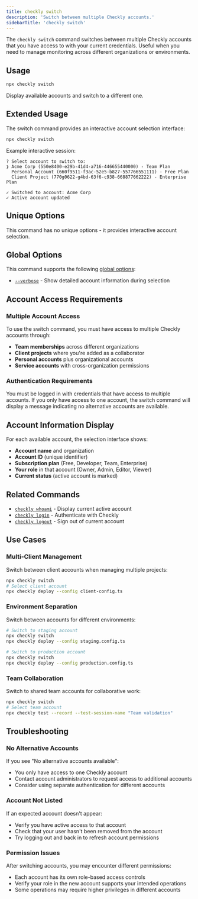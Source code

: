 ```yaml
---
title: checkly switch
description: 'Switch between multiple Checkly accounts.'
sidebarTitle: 'checkly switch'
---
```


The `checkly switch` command switches between multiple Checkly accounts that you have access to with your current credentials. Useful when you need to manage monitoring across different organizations or environments.

## Usage

```bash
npx checkly switch
```

Display available accounts and switch to a different one.

## Extended Usage

The switch command provides an interactive account selection interface:

```bash
npx checkly switch
```

Example interactive session:
```
? Select account to switch to:
❯ Acme Corp (550e8400-e29b-41d4-a716-446655440000) - Team Plan
  Personal Account (660f9511-f3ac-52e5-b827-557766551111) - Free Plan
  Client Project (770g0622-g4bd-63f6-c938-668877662222) - Enterprise Plan

✓ Switched to account: Acme Corp
✓ Active account updated
```

## Unique Options

This command has no unique options - it provides interactive account selection.

## Global Options

This command supports the following [global options](/cli-reference/global-options):

- [`--verbose`](/cli-reference/global-options#verbose-or-v) - Show detailed account information during selection

## Account Access Requirements

### Multiple Account Access
To use the switch command, you must have access to multiple Checkly accounts through:

- **Team memberships** across different organizations
- **Client projects** where you're added as a collaborator
- **Personal accounts** plus organizational accounts
- **Service accounts** with cross-organization permissions

### Authentication Requirements
You must be logged in with credentials that have access to multiple accounts. If you only have access to one account, the switch command will display a message indicating no alternative accounts are available.

## Account Information Display

For each available account, the selection interface shows:

- **Account name** and organization
- **Account ID** (unique identifier)
- **Subscription plan** (Free, Developer, Team, Enterprise)
- **Your role** in that account (Owner, Admin, Editor, Viewer)
- **Current status** (active account is marked)

## Related Commands

- [`checkly whoami`](/cli-reference/whoami) - Display current active account
- [`checkly login`](/cli-reference/login) - Authenticate with Checkly
- [`checkly logout`](/cli-reference/logout) - Sign out of current account

## Use Cases

### Multi-Client Management
Switch between client accounts when managing multiple projects:
```bash
npx checkly switch
# Select client account
npx checkly deploy --config client-config.ts
```

### Environment Separation
Switch between accounts for different environments:
```bash
# Switch to staging account
npx checkly switch
npx checkly deploy --config staging.config.ts

# Switch to production account  
npx checkly switch
npx checkly deploy --config production.config.ts
```

### Team Collaboration
Switch to shared team accounts for collaborative work:
```bash
npx checkly switch
# Select team account
npx checkly test --record --test-session-name "Team validation"
```

## Troubleshooting

### No Alternative Accounts
If you see "No alternative accounts available":
- You only have access to one Checkly account
- Contact account administrators to request access to additional accounts
- Consider using separate authentication for different accounts

### Account Not Listed
If an expected account doesn't appear:
- Verify you have active access to that account
- Check that your user hasn't been removed from the account
- Try logging out and back in to refresh account permissions

### Permission Issues
After switching accounts, you may encounter different permissions:
- Each account has its own role-based access controls
- Verify your role in the new account supports your intended operations
- Some operations may require higher privileges in different accounts 
